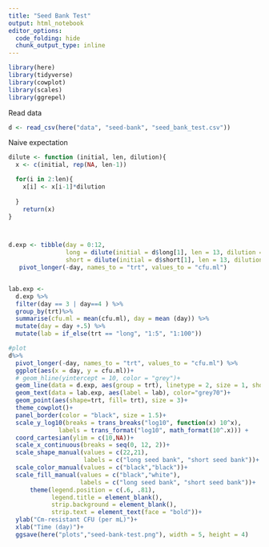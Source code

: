 ```yaml
---
title: "Seed Bank Test"
output: html_notebook
editor_options:
  code_folding: hide
  chunk_output_type: inline
---
```


```r
library(here)
library(tidyverse)
library(cowplot)
library(scales)
library(ggrepel)
```

Read data
```r
d <- read_csv(here("data", "seed-bank", "seed_bank_test.csv"))
```
Naive expectation
```r
dilute <- function (initial, len, dilution){
  x <- c(initial, rep(NA, len-1))

  for(i in 2:len){
    x[i] <- x[i-1]*dilution
    
  }
    return(x)
}



d.exp <- tibble(day = 0:12,
                long = dilute(initial = d$long[1], len = 13, dilution = 0.2),
                short = dilute(initial = d$short[1], len = 13, dilution = 0.01))%>%
   pivot_longer(-day, names_to = "trt", values_to = "cfu.ml")


lab.exp <- 
  d.exp %>% 
  filter(day == 3 | day==4 ) %>%
  group_by(trt)%>%
  summarise(cfu.ml = mean(cfu.ml), day = mean (day)) %>% 
  mutate(day = day +.5) %>%
  mutate(lab = if_else(trt == "long", "1:5", "1:100"))

```



```r
#plot
d%>%
  pivot_longer(-day, names_to = "trt", values_to = "cfu.ml") %>% 
  ggplot(aes(x = day, y = cfu.ml))+
  # geom_hline(yintercept = 10, color = "grey")+
  geom_line(data = d.exp, aes(group = trt), linetype = 2, size = 1, show.legend = F, color="grey70")+
  geom_text(data = lab.exp, aes(label = lab), color="grey70")+
  geom_point(aes(shape=trt, fill= trt), size = 3)+
  theme_cowplot()+
  panel_border(color = "black", size = 1.5)+
  scale_y_log10(breaks = trans_breaks("log10", function(x) 10^x),
              labels = trans_format("log10", math_format(10^.x))) +
  coord_cartesian(ylim = c(10,NA))+
  scale_x_continuous(breaks = seq(0, 12, 2))+
  scale_shape_manual(values = c(22,21),
                     labels = c("long seed bank", "short seed bank"))+
  scale_color_manual(values = c("black","black"))+
  scale_fill_manual(values = c("black","white"), 
                    labels = c("long seed bank", "short seed bank"))+
      theme(legend.position = c(.6, .81),
            legend.title = element_blank(),
            strip.background = element_blank(),
            strip.text = element_text(face = "bold"))+
  ylab("Cm-resistant CFU (per mL)")+
  xlab("Time (day)")+
  ggsave(here("plots","seed-bank-test.png"), width = 5, height = 4)
```

